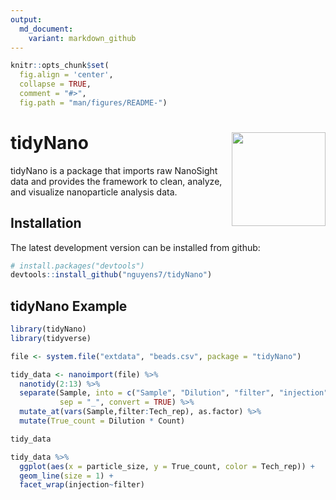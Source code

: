 ```yaml
---
output:
  md_document:
    variant: markdown_github
---
```


```r
knitr::opts_chunk$set(
  fig.align = 'center',
  collapse = TRUE,
  comment = "#>",
  fig.path = "man/figures/README-")
```

# tidyNano <img src="man/figures/tidyNano.png" align="right" width = 150/>


tidyNano is a package that imports raw NanoSight data and provides the framework to clean, analyze, and visualize nanoparticle analysis data.

## Installation

The latest development version can be installed from github:

``` r
# install.packages("devtools")
devtools::install_github("nguyens7/tidyNano")
```

## tidyNano Example

```r
library(tidyNano)
library(tidyverse)

file <- system.file("extdata", "beads.csv", package = "tidyNano")

tidy_data <- nanoimport(file) %>% 
  nanotidy(2:13) %>% 
  separate(Sample, into = c("Sample", "Dilution", "filter", "injection", "Tech_rep"),
           sep = "_", convert = TRUE) %>% 
  mutate_at(vars(Sample,filter:Tech_rep), as.factor) %>% 
  mutate(True_count = Dilution * Count)

tidy_data
```

```r
tidy_data %>% 
  ggplot(aes(x = particle_size, y = True_count, color = Tech_rep)) +
  geom_line(size = 1) +
  facet_wrap(injection~filter)
```

